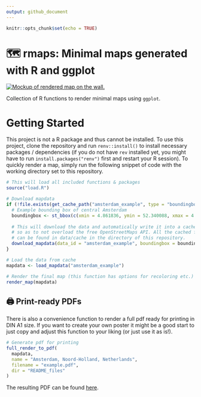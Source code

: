 ```yaml
---
output: github_document
---
```


```r
knitr::opts_chunk$set(echo = TRUE)
```

# 🗺️ rmaps: Minimal maps generated with R and ggplot

[![Mockup of rendered map on the wall.](./example.jpg)](./README_files/example.pdf)

Collection of R functions to render minimal maps using `ggplot`.

# Getting Started

This project is not a R package and thus cannot be installed. To use this project, clone the repository and run `renv::install()` to install necessary packages / dependencies (if you do not have `rev`  installed yet, you might have to run `install.packages("renv")` first and restart your R session). 
To quickly render a map, simply run the following snippet of code with the working directory set to this repository.

```r
# This will load all included functions & packages
source("load.R")

# Download mapdata
if (!file.exists(get_cache_path("amsterdam_example", type = "boundingbox"))) {
  # Example bounding box of central Amsterdam
  boundingbox <- st_bbox(c(xmin = 4.861836, ymin = 52.340088, xmax = 4.934535, ymax = 52.401469))
  
  # This will download the data and automatically write it into a cache file
  # so as to not overload the free OpenStreetMaps API. All the cached files
  # can be found in data/cache in the directory of this repository.
  download_mapdata(data_id = "amsterdam_example", boundingbox = boundingbox)
}

# Load the data from cache
mapdata <- load_mapdata("amsterdam_example")

# Render the final map (this function has options for recoloring etc.)
render_map(mapdata)
```

## 🖨️ Print-ready PDFs

There is also a convenience function to render a full pdf ready for printing in DIN A1 size. If you want to create your own poster it might be a good start to just copy and adjust this function to your liking (or just use it as is!).

```r
# Generate pdf for printing
full_render_to_pdf(
  mapdata,
  name = "Amsterdam, Noord-Holland, Netherlands",
  filename = "example.pdf",
  dir = "README_files"
)
```

The resulting PDF can be found [here](./README_files/example.pdf).
